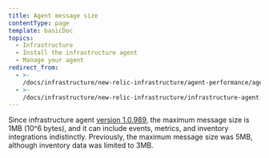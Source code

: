 ```yaml
---
title: Agent message size
contentType: page
template: basicDoc
topics:
  - Infrastructure
  - Install the infrastructure agent
  - Manage your agent
redirect_from:
  - >-
    /docs/infrastructure/new-relic-infrastructure/agent-performance/agent-message-size/
  - >-
    /docs/infrastructure/new-relic-infrastructure/infrastructure-agent-performance/agent-message-size/
---
```


Since infrastructure agent [version 1.0.989](/docs/release-notes/infrastructure-release-notes/infrastructure-agent-release-notes), the maximum message size is 1MB (10^6 bytes), and it can include events, metrics, and inventory integrations indistinctly. Previously, the maximum message size was 5MB, although inventory data was limited to 3MB.
